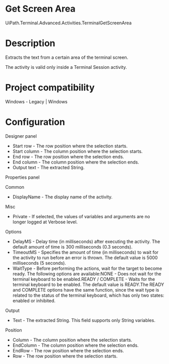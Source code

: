 ﻿# Get Screen Area

UiPath.Terminal.Advanced.Activities.TerminalGetScreenArea

# Description

Extracts the text from a certain area of the terminal screen.

The activity is valid only inside a Terminal Session activity.

# Project compatibility

Windows - Legacy | Windows

# Configuration

Designer panel

* Start row - The row position where the selection starts.
* Start column - The column position where the selection starts.
* End row - The row position where the selection ends.
* End column - The column position where the selection ends.
* Output text - The extracted String.

Properties panel

Common

* DisplayName - The display name of the activity.

Misc

* Private - If selected, the values of variables and arguments are no longer logged at Verbose level.

Options

* DelayMS - Delay time (in milliseconds) after executing the activity. The default amount of time is 300 milliseconds (0.3 seconds).
* TimeoutMS - Specifies the amount of time (in milliseconds) to wait for the activity to run before an error is thrown. The default value is 5000 milliseconds (5 seconds).
* WaitType - Before performing the actions, wait for the target to become ready. The following options are available:NONE - Does not wait for the terminal keyboard to be enabled.READY / COMPLETE - Waits for the terminal keyboard to be enabled. The default value is READY.The READY and COMPLETE options have the same function, since the wait type is related to the status of the terminal keyboard, which has only two states: enabled or inhibited.

Output

* Text - The extracted String. This field supports only String variables.

Position

* Column - The column position where the selection starts.
* EndColumn - The column position where the selection ends.
* EndRow - The row position where the selection ends.
* Row - The row position where the selection starts.
